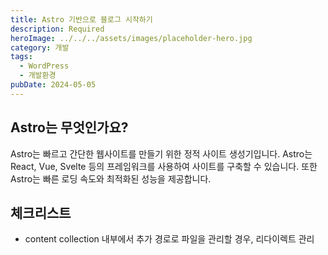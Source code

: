 ```yaml
---
title: Astro 기반으로 블로그 시작하기
description: Required
heroImage: ../../../assets/images/placeholder-hero.jpg
category: 개발
tags:
  - WordPress
  - 개발환경
pubDate: 2024-05-05
---
```


## Astro는 무엇인가요?

Astro는 빠르고 간단한 웹사이트를 만들기 위한 정적 사이트 생성기입니다. Astro는 React, Vue, Svelte 등의 프레임워크를 사용하여 사이트를 구축할 수 있습니다. 또한 Astro는 빠른 로딩 속도와 최적화된 성능을 제공합니다.

## 체크리스트

- content collection 내부에서 추가 경로로 파일을 관리할 경우, 리다이렉트 관리

